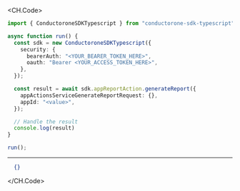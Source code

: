 
<CH.Code>
```typescript GenerateReport.ts
import { ConductoroneSDKTypescript } from "conductorone-sdk-typescript";

async function run() {
  const sdk = new ConductoroneSDKTypescript({
    security: {
      bearerAuth: "<YOUR_BEARER_TOKEN_HERE>",
      oauth: "Bearer <YOUR_ACCESS_TOKEN_HERE>",
    },
  });

  const result = await sdk.appReportAction.generateReport({
    appActionsServiceGenerateReportRequest: {},
    appId: "<value>",
  });

  // Handle the result
  console.log(result)
}

run();
```
---

```json Example Response
  {}
```
</CH.Code>
